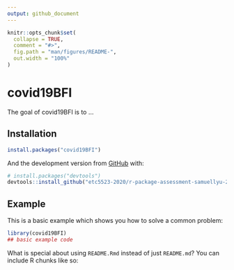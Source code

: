 ```yaml
---
output: github_document
---
```


<!-- README.md is generated from README.Rmd. Please edit that file -->

```r
knitr::opts_chunk$set(
  collapse = TRUE,
  comment = "#>",
  fig.path = "man/figures/README-",
  out.width = "100%"
)
```

# covid19BFI

<!-- badges: start -->
<!-- badges: end -->

The goal of covid19BFI is to ...

## Installation


``` r
install.packages("covid19BFI")
```

And the development version from [GitHub](https://github.com/) with:

``` r
# install.packages("devtools")
devtools::install_github("etc5523-2020/r-package-assessment-samuellyu-2021")
```
## Example

This is a basic example which shows you how to solve a common problem:

```r
library(covid19BFI)
## basic example code
```

What is special about using `README.Rmd` instead of just `README.md`? You can include R chunks like so:

